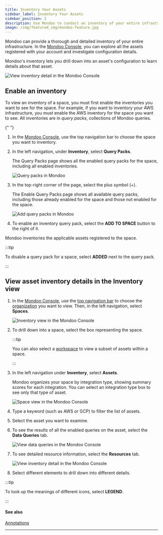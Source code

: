 ```yaml
---
title: Inventory Your Assets
sidebar_label: Inventory Your Assets
sidebar_position: 2
description: Use Mondoo to conduct an inventory of your entire infrastructure
image: /img/featured_img/mondoo-feature.jpg
---
```


Mondoo can provide a thorough and detailed inventory of your entire infrastructure. In the [Mondoo Console](https://console.mondoo.com), you can explore all the assets registered with your account and investigate configuration details.

Mondoo's inventory lets you drill down into an asset's configuration to learn details about that asset.

![View inventory detail in the Mondoo Console](/img/platform/intel/inventory-explore.png)

## Enable an inventory

To view an inventory of a space, you must first enable the inventories you want to see for the space. For example, if you want to inventory your AWS infrastructure, you must enable the AWS inventory for the space you want to see. All inventories are in _query packs_, collections of Mondoo queries.


<Partial />{" "}

1. In the [Mondoo Console](https://console.mondoo.com), use the top navigation bar to choose the space you want to inventory.

2. In the left navigation, under **Inventory**, select **Query Packs**.

   The Query Packs page shows all the enabled query packs for the space, including all enabled inventories.

   ![Query packs in Mondoo](/img/platform/intel/query-packs-enabled.png)

3. In the top-right corner of the page, select the plus symbol (+).

   The Enable Query Packs page shows all available query packs, including those already enabled for the space and those not enabled for the space.

   ![Add query packs in Mondoo](/img/platform/intel/query-packs-add.png)

4. To enable an inventory query pack, select the **ADD TO SPACE** button to the right of it.

Mondoo inventories the applicable assets registered to the space.

:::tip

To disable a query pack for a space, select **ADDED** next to the query pack.

:::

## View asset inventory details in the Inventory view

1. In the [Mondoo Console](https://console.mondoo.com), use the [top navigation bar](/platform/start/navigate) to choose the [organization](/platform/start/organize/overview/) you want to view. Then, in the left navigation, select **Spaces**.

   ![Inventory view in the Mondoo Console](/img/platform/security/dashboard.png)

2. To drill down into a space, select the box representing the space.

   :::tip

   You can also select a [workspace](/platform/start/organize/workspaces/) to view a subset of assets within a space.

   :::

3. In the left navigation under **Inventory**, select **Assets**.

   Mondoo organizes your space by integration type, showing summary scores for each integration. You can select an integration type box to see only that type of asset.

   ![Space view in the Mondoo Console](/img/platform/security/monitor-space.png)

4. Type a keyword (such as AWS or GCP) to filter the list of assets.

5. Select the asset you want to examine.

6. To see the results of all the enabled queries on the asset, select the **Data Queries** tab.

   ![View data queries in the Mondoo Console](/img/platform/intel/data-queries.png)

7. To see detailed resource information, select the **Resources** tab.

   ![View inventory detail in the Mondoo Console](/img/platform/intel/inventory-explore.png)

7. Select different elements to drill down into different details.

:::tip

To look up the meanings of different icons, select **LEGEND**.

:::

#### See also

[Annotations](/platform/intel/annotations/)

---
